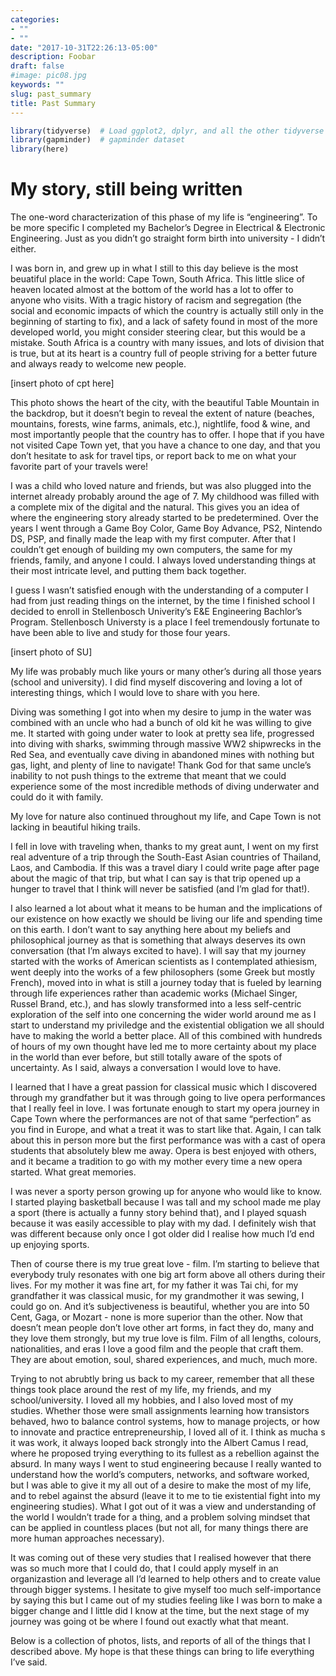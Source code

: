 ```yaml
---
categories:
- ""
- ""
date: "2017-10-31T22:26:13-05:00"
description: Foobar
draft: false
#image: pic08.jpg
keywords: ""
slug: past_summary
title: Past Summary
---
```



```r
library(tidyverse)  # Load ggplot2, dplyr, and all the other tidyverse packages
library(gapminder)  # gapminder dataset
library(here)
```


# My story, still being written

The one-word characterization of this phase of my life is "engineering". To be more specific I completed my Bachelor's Degree in Electrical & Electronic Engineering. Just as you didn't go straight form birth into university - I didn't either.

I was born in, and grew up in what I still to this day believe is the most beuatiful place in the world: Cape Town, South Africa. This little slice of heaven located almost at the bottom of the world has a lot to offer to anyone who visits. With a tragic history of racism and segregation (the social and economic impacts of which the country is actually still only in the beginning of starting to fix), and a lack of safety found in most of the more developed world, you might consider steering clear, but this would be a mistake. South Africa is a country with many issues, and lots of division that is true, but at its heart is a country full of people striving for a better future and always ready to welcome new people.

[insert photo of cpt here]

This photo shows the heart of the city, with the beautiful Table Mountain in the backdrop, but it doesn't begin to reveal the extent of nature (beaches, mountains, forests, wine farms, animals, etc.), nightlife, food & wine, and most importantly people that the country has to offer. I hope that if you have not visited Cape Town yet, that you have a chance to one day, and that you don't hesitate to ask for travel tips, or report back to me on what your favorite part of your travels were!


I was a child who loved nature and friends, but was also plugged into the internet already probably around the age of 7. My childhood was filled with a complete mix of the digital and the natural. This gives you an idea of where the engineering story already started to be predetermined. Over the years I went through a Game Boy Color, Game Boy Advance, PS2, Nintendo DS, PSP, and finally made the leap with my first computer. After that I couldn't get enough of building my own computers, the same for my friends, family, and anyone I could. I always loved understanding things at their most intricate level, and putting them back together.

I guess I wasn't satisfied enough with the understanding of a computer I had from just reading things on the internet, by the time I finished school I decided to enroll in Stellenbosch Univerity's E&E Engineering Bachlor's Program. Stellenbosch Universty is a place I feel tremendously fortunate to have been able to live and study for those four years.

[insert photo of SU]

My life was probably much like yours or many other's during all those years (school and university). I did find myself discovering and loving a lot of interesting things, which I would love to share with you here.

Diving was something I got into when my desire to jump in the water was combined with an uncle who had a bunch of old kit he was willing to give me. It started with going under water to look at pretty sea life, progressed into diving with sharks, swimming through massive WW2 shipwrecks in the Red Sea, and eventually cave diving in abandoned mines with nothing but gas, light, and plenty of line to navigate! Thank God for that same uncle's inability to not push things to the extreme that meant that we could experience some of the most incredible methods of diving underwater and could do it with family.

My love for nature also continued throughout my life, and Cape Town is not lacking in beautiful hiking trails.

I fell in love with traveling when, thanks to my great aunt, I went on my first real adventure of a trip through the South-East Asian countries of Thailand, Laos, and Cambodia. If this was a travel diary I could write page after page about the magic of that trip, but what I can say is that trip opened up a hunger to travel that I think will never be satisfied (and I'm glad for that!).

I also learned a lot about what it means to be human and the implications of our existence on how exactly we should be living our life and spending time on this earth. I don't want to say anything here about my beliefs and philosophical journey as that is something that always deserves its own conversation (that I'm always excited to have). I will say that my journey started with the works of American scientists as I contemplated athiesism, went deeply into the works of a few philosophers (some Greek but mostly French), moved into in what is still a journey today that is fueled by learning through life experiences rather than academic works (Michael Singer, Russel Brand, etc.), and has slowly transformed into a less self-centric exploration of the self into one concerning the wider world around me as I start to understand my priviledge and the existential obligation we all should have to making the world a better place. All of this combined with hundreds of hours of my own thought have led me to more certainty about my place in the world than ever before, but still totally aware of the spots of uncertainty. As I said, always a conversation I would love to have.

I learned that I have a great passion for classical music which I discovered through my grandfather but it was through going to live opera performances that I really feel in love. I was fortunate enough to start my opera journey in Cape Town where the performances are not of that same "perfection" as you find in Europe, and what a treat it was to start like that. Again, I can talk about this in person more but the first performance was with a cast of opera students that absolutely blew me away. Opera is best enjoyed with others, and it became a tradition to go with my mother every time a new opera started. What great memories.

I was never a sporty person growing up for anyone who would like to know. I started playing basketball because I was tall and my school made me play a sport (there is actually a funny story behind that), and I played squash because it was easily accessible to play with my dad. I definitely wish that was different because only once I got older did I realise how much I'd end up enjoying sports.

Then of course there is my true great love - film. I'm starting to believe that everybody truly resonates with one big art form above all others during their lives. For my mother it was fine art, for my father it was Tai chi, for my grandfather it was classical music, for my grandmother it was sewing, I could go on. And it's subjectiveness is beautiful, whether you are into 50 Cent, Gaga, or Mozart - none is more superior than the other. Now that doesn't mean people don't love other art forms, in fact they do, many and they love them strongly, but my true love is film. Film of all lengths, colours, nationalities, and eras I love a good film and the people that craft them. They are about emotion, soul, shared experiences, and much, much more.

Trying to not abrubtly bring us back to my career, remember that all these things took place around the rest of my life, my friends, and my school/university. I loved all my hobbies, and I also loved most of my studies. Whether those were small assignments learning how transistors behaved, hwo to balance control systems, how to manage projects, or how to innovate and practice entrepreneurship, I loved all of it. I think as mucha s it was work, it always looped back strongly into the Albert Camus I read, where he proposed trying everything to its fullest as a rebellion against the absurd. In many ways I went to stud engineering because I really wanted to understand how the world's computers, networks, and software worked, but I was able to give it my all out of a desire to make the most of my life, and to rebel against the absurd (leave it to me to tie existential fight into my engineering studies). What I got out of it was a view and understanding of the world I wouldn't trade for a thing, and a problem solving mindset that can be applied in countless places (but not all, for many things there are more human approaches necessary).

It was coming out of these very studies that I realised however that there was so much more that I could do, that I could apply myself in an organizastion and leverage all I'd learned to help others and to create value through bigger systems. I hesitate to give myself too much self-importance by saying this but I came out of my studies feeling like I was born to make a bigger change and I little did I know at the time, but the next stage of my journey was going ot be where I found out exactly what that meant.

Below is a collection of photos, lists, and reports of all of the things that I described above. My hope is that these things can bring to life everything I've said.